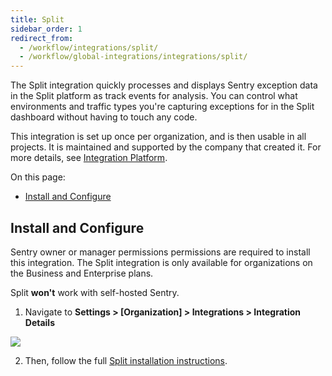 ```yaml
---
title: Split
sidebar_order: 1
redirect_from:
  - /workflow/integrations/split/
  - /workflow/global-integrations/integrations/split/
---
```


The Split integration quickly processes and displays Sentry exception data in the Split platform as track events for analysis. You can control what environments and traffic types you're capturing exceptions for in the Split dashboard without having to touch any code.

This integration is set up once per organization, and is then usable in all projects. It is maintained and supported by the company that created it. For more details, see [Integration Platform](product/integrations/integration-platform/).

On this page:
- [Install and Configure](#install-and-configure)

## Install and Configure

<Alert title="Note" level="info">
Sentry owner or manager permissions permissions are required to install this integration. The Split integration is only available for organizations on the Business and Enterprise plans.

Split **won't** work with self-hosted Sentry.
</Alert>

1. Navigate to **Settings > [Organization] > Integrations > Integration Details**

  ![](split.png)

2. Then, follow the full [Split installation instructions](https://help.split.io/hc/en-us/articles/360029879431).
